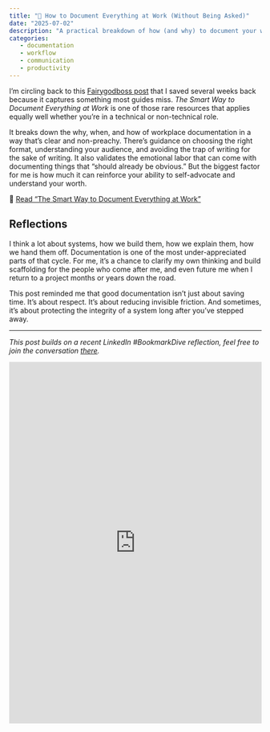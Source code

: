 ```yaml
---
title: "📌 How to Document Everything at Work (Without Being Asked)"
date: "2025-07-02"
description: "A practical breakdown of how (and why) to document your work, with tips to make it easier, more useful, and less overwhelming."
categories:
   - documentation
   - workflow
   - communication
   - productivity
---
```


I'm circling back to this [Fairygodboss post](https://fairygodboss.com/career-topics/how-to-document-everything-at-work) that I saved several weeks back because it captures something most guides miss. *The Smart Way to Document Everything at Work* is one of those rare resources that applies equally well whether you’re in a technical or non-technical role.

It breaks down the why, when, and how of workplace documentation in a way that’s clear and non-preachy. There’s guidance on choosing the right format, understanding your audience, and avoiding the trap of writing for the sake of writing. It also validates the emotional labor that can come with documenting things that “should already be obvious.” But the biggest factor for me is how much it can reinforce your ability to self-advocate and understand your worth.

🔗 [Read "The Smart Way to Document Everything at Work"](https://fairygodboss.com/career-topics/how-to-document-everything-at-work)

## Reflections

I think a lot about systems, how we build them, how we explain them, how we hand them off. Documentation is one of the most under-appreciated parts of that cycle. For me, it’s a chance to clarify my own thinking and build scaffolding for the people who come after me, and even future me when I return to a project months or years down the road.

This post reminded me that good documentation isn’t just about saving time. It’s about respect. It’s about reducing invisible friction. And sometimes, it’s about protecting the integrity of a system long after you’ve stepped away.

---

*This post builds on a recent LinkedIn #BookmarkDive reflection, feel free to join the conversation [there](https://www.linkedin.com/posts/mirandaleigh_the-smart-way-to-document-everything-at-work-activity-7345798082531405825-wYmr?utm_source=share&utm_medium=member_desktop&rcm=ACoAAAlIdLkBFtiJzHRZxK10HWpjPNqHsthrMgg).*

<iframe src="https://www.linkedin.com/embed/feed/update/urn:li:share:7345798081818292224?collapsed=1" height="720" width="504" frameborder="0" allowfullscreen="" title="Embedded post"></iframe>